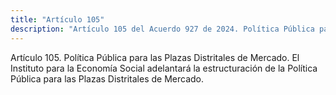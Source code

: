 ```yaml
---
title: "Artículo 105"
description: "Artículo 105 del Acuerdo 927 de 2024. Política Pública para las Plazas Distritales de Mercado."
---
```


Artículo 105. Política Pública para las Plazas Distritales de Mercado. El Instituto para la Economía Social adelantará la estructuración de la Política Pública para las Plazas Distritales de Mercado.